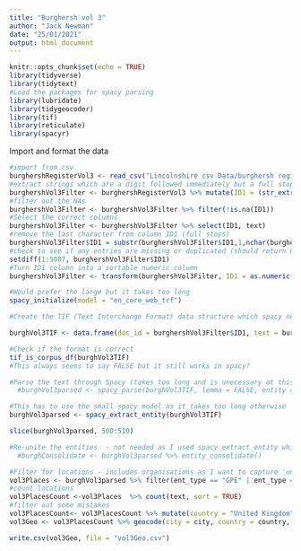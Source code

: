 ```yaml
---
title: "Burghersh vol 3"
author: "Jack Newman"
date: "25/01/2021"
output: html_document
---
```


```r
knitr::opts_chunk$set(echo = TRUE)
library(tidyverse)
library(tidytext)
#Load the packages for spacy parsing
library(lubridate)
library(tidygeocoder)
library(tif)
library(reticulate)
library(spacyr)

```

Import and format the data

```r
#import from csv
burghershRegisterVol3 <- read_csv("Lincolnshire csv Data/burghersh register vol 3.csv")
#extract strings which are a digit followed immediately but a full stop.
burghershVol3Filter <- burghershRegisterVol3 %>% mutate(ID1 = (str_extract(ID, "[\\d]+\\.")))
#filter out the NAs
burghershVol3Filter <- burghershVol3Filter %>% filter(!is.na(ID1))
#Select the correct columns
burghershVol3Filter <- burghershVol3Filter %>% select(ID1, text)
#remove the last character from column ID1 (full stops)
burghershVol3Filter$ID1 = substr(burghershVol3Filter$ID1,1,nchar(burghershVol3Filter$ID1)-1)
#check to see if any entries are missing or duplicated (should return 0)
setdiff(1:5007, burghershVol3Filter$ID1)
#Turn ID1 column into a sortable numeric column
burghershVol3Filter <- transform(burghershVol3Filter, ID1 = as.numeric(ID1))


```

```r
#Would prefer the large but it takes too long
spacy_initialize(model = "en_core_web_trf")
```

```r
#Create the TIF (Text Interchange Format) data structure which spacy needs as an input

burghVol3TIF <- data.frame(doc_id = burghershVol3Filter$ID1, text = burghershVol3Filter$text)

#Check if the format is correct
tif_is_corpus_df(burghVol3TIF)
#This always seems to say FALSE but it still works in spacy?

#Parse the text through Spacy (takes too long and is unecessary at this point)
  #burghVol3parsed <- spacy_parse(burghVol3TIF, lemma = FALSE, entity = TRUE, nounphrase = TRUE)

#This has to use the small spacy model as it takes too long otherwise
burghVol3parsed <- spacy_extract_entity(burghVol3TIF)

slice(burghVol3parsed, 500:510)

```

```r
#Re-unite the entities  - not needed as I used spacy_extract_entity which consolidates entities already
  #burghConsolidate <- burghVol3parsed %>% entity_consolidate()

#Filter for locations - includes organisations as I want to capture 'university of oxford' as well
vol3Places <- burghVol3parsed %>% filter(ent_type == "GPE" | ent_type == "ORG")
#count locations 
vol3PlacesCount <-vol3Places  %>% count(text, sort = TRUE)
#filter out some mistakes
vol3PlacesCount<- vol3PlacesCount %>% mutate(country = "United Kingdom") %>% rename(city = text)
vol3Geo <- vol3PlacesCount %>% geocode(city = city, country = country, method = 'osm')

write.csv(vol3Geo, file = "vol3Geo.csv")

```

